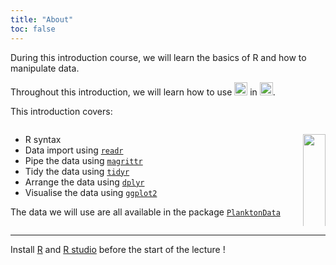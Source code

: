 ```yaml
---
title: "About"
toc: false
---
```

<style>
  body {
  background-image: url("assets/images/background4.svg");
  background-size: cover;
   -webkit-background-size: cover;
  -moz-background-size: cover;
  background-size: cover;
  -o-background-size: cover;
  background-repeat: no-repeat;
  background-position: center center;
  background-attachment: scroll;
}
  
</style>



During this introduction course, we will learn the basics of R and how to manipulate data.

Throughout this introduction, we will learn how to use ![](./assets/images/Rlogo.svg){height=1.5em style=margin-bottom;} in ![](./assets/images/RSTUDIO.png){height=1.5em style=margin-bottom;}.



This introduction covers:

::: columns
::: {.column width="\"60%"}

- R syntax
- Data import using [`readr`](https://readr.tidyverse.org/){target="_blank"}
- Pipe the data using [`magrittr`](https://magrittr.tidyverse.org/){target="_blank"}
- Tidy the data using [`tidyr`](https://tidyr.tidyverse.org/){target="_blank"}
- Arrange the data using [`dplyr`](https://dplyr.tidyverse.org/){target="_blank"}
- Visualise the data using [`ggplot2`](https://ggplot2.tidyverse.org/){target="_blank"}



The data we will use are all available in the package [`PlanktonData`](https://kmgjan.github.io/PlanktonData/){target="_blank"}
:::

::: {.column width="\"40%"}
<img src="assets/images/background2.png" width="100%" style="object-fit: cover; object-position: center center;">
:::
:::

----

Install [R](https://ftp.acc.umu.se/mirror/CRAN/){target="_blank"} and [R studio](https://posit.co/download/rstudio-desktop/){target="_blank"} before the start of the lecture !

